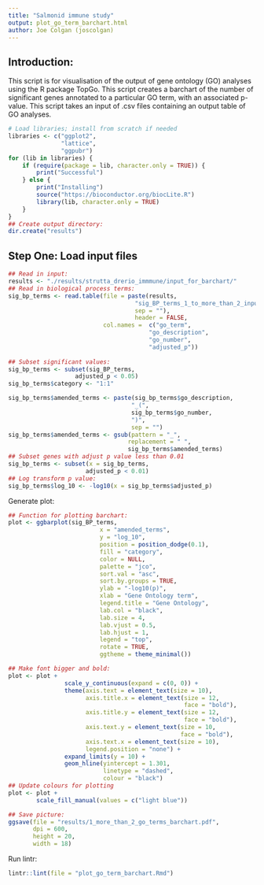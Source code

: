 ```yaml
--- 
title: "Salmonid immune study"
output: plot_go_term_barchart.html
author: Joe Colgan (joscolgan)
---
```


## Introduction:  
This script is for visualisation of the output of gene ontology (GO) analyses using the R package TopGo.
This script creates a barchart of the number of significant genes annotated to a particular GO term, with an associated p-value. This script takes an input of .csv files containing an output table of GO analyses.

```r
# Load libraries; install from scratch if needed
libraries <- c("ggplot2",
               "lattice",
               "ggpubr")
for (lib in libraries) {
    if (require(package = lib, character.only = TRUE)) {
        print("Successful")
    } else {
        print("Installing")
        source("https://bioconductor.org/biocLite.R")
        library(lib, character.only = TRUE)
    }
}
## Create output directory:
dir.create("results")
```

## Step One: Load input files

```r
## Read in input:
results <- "./results/strutta_drerio_immmune/input_for_barchart/"
## Read in biological process terms:
sig_bp_terms <- read.table(file = paste(results,
                                    "sig_BP_terms_1_to_more_than_2_input_for_plot.txt",
                                    sep = ""),
                                    header = FALSE,
                           col.names =  c("go_term",
                                        "go_description",
                                        "go_number",
                                        "adjusted_p"))
                       
## Subset significant values:
sig_bp_terms <- subset(sig_BP_terms,
                   adjusted_p < 0.05)
sig_bp_terms$category <- "1:1"

sig_bp_terms$amended_terms <- paste(sig_bp_terms$go_description,
                                   "_(",
                                   sig_bp_terms$go_number,
                                   ")",
                                   sep = "")
sig_bp_terms$amended_terms <- gsub(pattern = "_",
                                  replacement = " ",
                                  sig_bp_terms$amended_terms)
## Subset genes with adjust p value less than 0.01
sig_bp_terms <- subset(x = sig_bp_terms,
                      adjusted_p < 0.01)
## Log transform p value:
sig_bp_terms$log_10 <- -log10(x = sig_bp_terms$adjusted_p)
```

Generate plot:

```r
## Function for plotting barchart:
plot <- ggbarplot(sig_BP_terms,
                          x = "amended_terms",
                          y = "log_10",
                          position = position_dodge(0.1),
                          fill = "category",
                          color = NULL,
                          palette = "jco",
                          sort.val = "asc",
                          sort.by.groups = TRUE,
                          ylab = "-log10(p)",
                          xlab = "Gene Ontology term",
                          legend.title = "Gene Ontology",
                          lab.col = "black",
                          lab.size = 4,
                          lab.vjust = 0.5,
                          lab.hjust = 1,
                          legend = "top",
                          rotate = TRUE,
                          ggtheme = theme_minimal())

## Make font bigger and bold:
plot <- plot +
                scale_y_continuous(expand = c(0, 0)) +
                theme(axis.text = element_text(size = 10),
                      axis.title.x = element_text(size = 12,
                                                  face = "bold"),
                      axis.title.y = element_text(size = 12,
                                                  face = "bold"),
                      axis.text.y = element_text(size = 10,
                                                 face = "bold"),
                      axis.text.x = element_text(size = 10),
                      legend.position = "none") +
                expand_limits(y = 10) +
                geom_hline(yintercept = 1.301,
                           linetype = "dashed",
                           colour = "black")
## Update colours for plotting
plot <- plot +
        scale_fill_manual(values = c("light blue"))

## Save picture:
ggsave(file = "results/1_more_than_2_go_terms_barchart.pdf",
       dpi = 600,
       height = 20,
       width = 18)
```

Run lintr:

```r
lintr::lint(file = "plot_go_term_barchart.Rmd")
```

